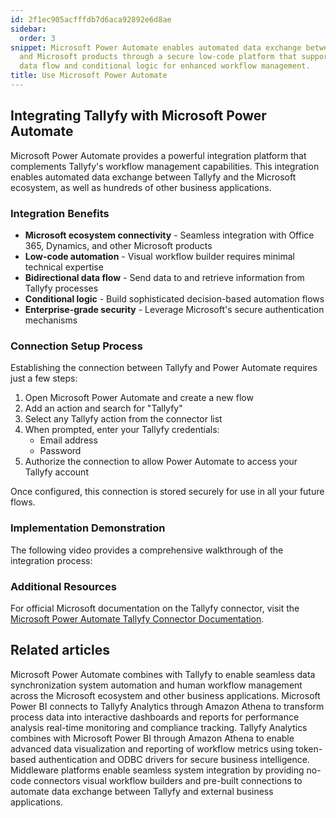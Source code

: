 ```yaml
---
id: 2f1ec905acfffdb7d6aca92892e6d8ae
sidebar:
  order: 3
snippet: Microsoft Power Automate enables automated data exchange between Tallyfy
  and Microsoft products through a secure low-code platform that supports bidirectional
  data flow and conditional logic for enhanced workflow management.
title: Use Microsoft Power Automate
---
```


## Integrating Tallyfy with Microsoft Power Automate

Microsoft Power Automate provides a powerful integration platform that complements Tallyfy's workflow management capabilities. This integration enables automated data exchange between Tallyfy and the Microsoft ecosystem, as well as hundreds of other business applications.

### Integration Benefits

- **Microsoft ecosystem connectivity** - Seamless integration with Office 365, Dynamics, and other Microsoft products
- **Low-code automation** - Visual workflow builder requires minimal technical expertise
- **Bidirectional data flow** - Send data to and retrieve information from Tallyfy processes
- **Conditional logic** - Build sophisticated decision-based automation flows
- **Enterprise-grade security** - Leverage Microsoft's secure authentication mechanisms

### Connection Setup Process

Establishing the connection between Tallyfy and Power Automate requires just a few steps:

1. Open Microsoft Power Automate and create a new flow
2. Add an action and search for "Tallyfy"
3. Select any Tallyfy action from the connector list
4. When prompted, enter your Tallyfy credentials:
   - Email address
   - Password
5. Authorize the connection to allow Power Automate to access your Tallyfy account

Once configured, this connection is stored securely for use in all your future flows.

### Implementation Demonstration

The following video provides a comprehensive walkthrough of the integration process:

<lite-vimeo videoid="347324914"></lite-vimeo>

### Additional Resources

For official Microsoft documentation on the Tallyfy connector, visit the [Microsoft Power Automate Tallyfy Connector Documentation](https://docs.microsoft.com/en-us/connectors/tallyfy/).


## Related articles
<CardGrid>
<LinkTitleCard header="<b>Middleware > Power Automate</b>" href="/products/pro/integrations/middleware/power-automate/" > Microsoft Power Automate combines with Tallyfy to enable seamless data synchronization system automation and human workflow management across the Microsoft ecosystem and other business applications. </LinkTitleCard>
<LinkTitleCard header="<b>Analytics > PowerBI</b>" href="/products/pro/integrations/analytics/powerbi/" > Microsoft Power BI connects to Tallyfy Analytics through Amazon Athena to transform process data into interactive dashboards and reports for performance analysis real-time monitoring and compliance tracking. </LinkTitleCard>
<LinkTitleCard header="<b>Powerbi > Connect PowerBI</b>" href="/products/pro/integrations/analytics/powerbi/how-to-analyze-tallyfy-workflows-with-power-bi/" > Tallyfy Analytics combines with Microsoft Power BI through Amazon Athena to enable advanced data visualization and reporting of workflow metrics using token-based authentication and ODBC drivers for secure business intelligence. </LinkTitleCard>
<LinkTitleCard header="<b>Integrations > Middleware</b>" href="/products/pro/integrations/middleware/" > Middleware platforms enable seamless system integration by providing no-code connectors visual workflow builders and pre-built connections to automate data exchange between Tallyfy and external business applications. </LinkTitleCard>
</CardGrid>